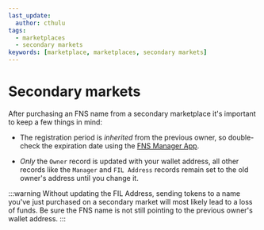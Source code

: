 ```yaml
---
last_update:
  author: cthulu
tags:
  - marketplaces
  - secondary markets
keywords: [marketplace, marketplaces, secondary markets]
---
```


# Secondary markets
After purchasing an FNS name from a secondary marketplace it's important to keep a few things in mind:

 * The registration period is *inherited* from the previous owner, so double-check the expiration date using the [FNS Manager App](https://app.fildomains.com).
  
 * *Only* the `Owner` record is updated with your wallet address, all other records like the `Manager` and `FIL Address` records remain set to the old owner's address until you change it.

:::warning
Without updating the FIL Address, sending tokens to a name you've just purchased on a secondary market will most likely lead to a loss of funds. Be sure
the FNS name is not still pointing to the previous owner's wallet address.
:::
